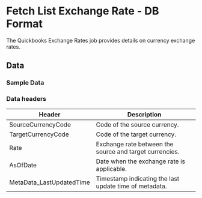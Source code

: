 # Fetch List Exchange Rate - DB Format

The Quickbooks Exchange Rates job provides details on currency exchange rates.

<AddJob
  template="gsheet_quickbooks_get_exchange_rate.js"
/>


## Data

### Sample Data

<Gsheet
  src="https://docs.google.com/spreadsheets/d/1KWa16ZCTRUdIF7LXFQzgCaBXEze4fpGWaV77tc8Q_Y8/edit#gid=1750814123"
/>


### Data headers

| Header | Description |
|----|----|
| SourceCurrencyCode     | Code of the source currency.                     |
| TargetCurrencyCode     | Code of the target currency.                     |
| Rate                   | Exchange rate between the source and target currencies.|
| AsOfDate               | Date when the exchange rate is applicable.      |
| MetaData_LastUpdatedTime| Timestamp indicating the last update time of metadata.|



<!---
## Others

### Similar jobs

Similar sort of data can be achieved by using get accounting transaction job and filtering it by invoice type. 

### Reports that use this job

Here are some of the report templates that use this job: 
-->